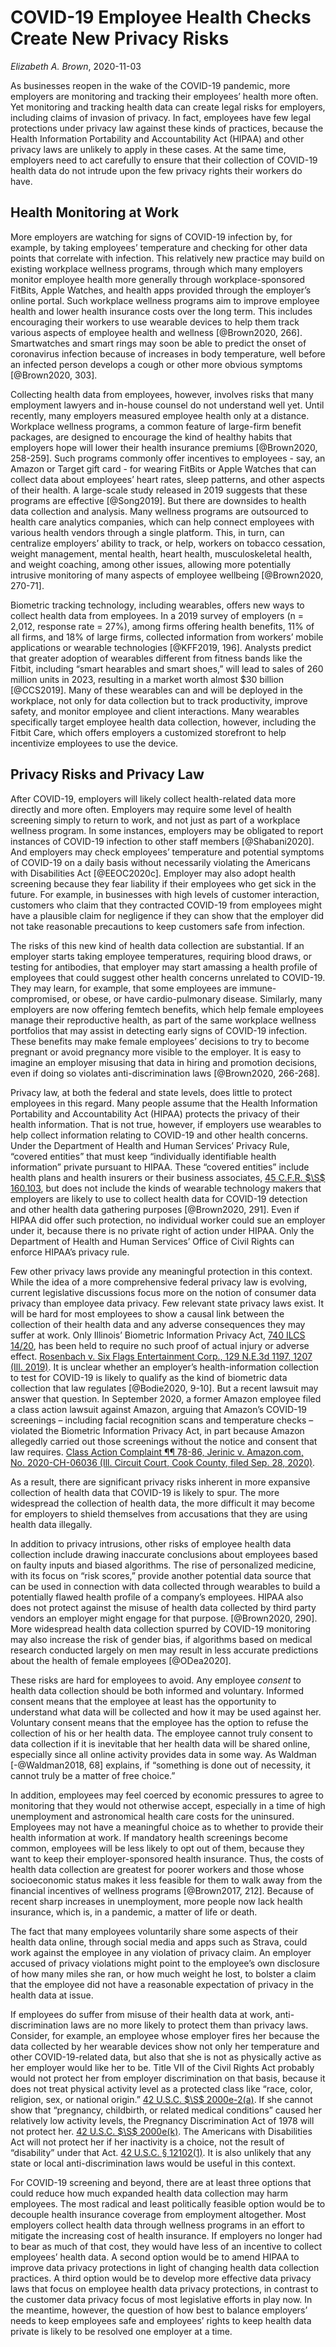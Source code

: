 # COVID-19 Employee Health Checks Create New Privacy Risks {#privacyrisks}

_Elizabeth A. Brown_, 2020-11-03


As businesses reopen in the wake of the COVID-19 pandemic, more employers are monitoring and tracking their employees' health more often. Yet monitoring and tracking health data can create legal risks for employers, including claims of invasion of privacy. In fact, employees have few legal protections under privacy law against these kinds of practices, because the Health Information Portability and Accountability Act (HIPAA) and other privacy laws are unlikely to apply in these cases. At the same time, employers need to act carefully to ensure that their collection of COVID-19 health data do not intrude upon the few privacy rights their workers do have.

## Health Monitoring at Work 

More employers are watching for signs of COVID-19 infection by, for example, by taking employees' temperature and checking for other data points that correlate with infection. This relatively new practice may build on existing workplace wellness programs, through which many employers monitor employee health more generally through workplace-sponsored FitBits, Apple Watches, and health apps provided through the employer's online portal. Such workplace wellness programs aim to improve employee health and lower health insurance costs over the long term. This includes encouraging their workers  to use wearable devices to help them track various aspects of employee health and wellness [@Brown2020, 266]. Smartwatches and smart rings may soon be able to predict the onset of coronavirus infection because of increases in body temperature, well before an infected person develops a cough or other more obvious symptoms [@Brown2020, 303]. 

Collecting health data from employees, however, involves risks that many employment lawyers and in-house counsel do not understand well yet. Until recently, many employers measured employee health only at a distance. Workplace wellness programs, a common feature of large-firm benefit packages, are designed to encourage the kind of healthy habits that employers hope will lower their health insurance premiums [@Brown2020, 258-259].  Such programs commonly offer incentives to employees - say, an Amazon or Target gift card - for wearing FitBits or Apple Watches that can collect data about employees' heart rates, sleep patterns, and other aspects of their health.  A large-scale study released in 2019 suggests that these programs are effective [@Song2019]. But there are downsides to health data collection and analysis. Many wellness programs are outsourced to health care analytics companies,  which can help connect employees with various health vendors through a single platform. This, in turn, can centralize employers' ability to track, or help, workers on tobacco cessation, weight management, mental health, heart health, musculoskeletal health, and weight coaching, among other issues, allowing more potentially intrusive monitoring of many aspects of employee wellbeing [@Brown2020, 270-71]. 

Biometric tracking technology, including wearables, offers new ways to collect health data from employees. In a 2019 survey of employers (n = 2,012, response rate = 27%), among firms offering health benefits, 11% of all firms, and 18% of large firms, collected information from workers' mobile applications or wearable technologies [@KFF2019, 196]. Analysts predict that greater adoption of wearables different from fitness bands like the Fitbit, including "smart hearables and smart shoes," will lead to sales of 260 million units in 2023, resulting in a market worth almost $30 billion [@CCS2019]. Many of these wearables can and will be deployed in the workplace, not only for data collection but to track productivity, improve safety, and monitor employee and client interactions. Many wearables specifically target employee health data collection, however, including the Fitbit Care, which offers employers a customized storefront to help incentivize employees to use the device.

## Privacy Risks and Privacy Law 

After COVID-19, employers will likely collect health-related data more directly and more often. Employers may require some level of health screening simply to return to work, and not just as part of a workplace wellness program. In some instances, employers may be obligated to report instances of COVID-19 infection to other staff members [@Shabani2020].  And employers may check employees' temperature and potential symptoms of COVID-19 on a daily basis without necessarily violating the Americans with Disabilities Act [@EEOC2020c].  Employer may also adopt health screening because they fear liability if their employees who get sick in the future. For example, in businesses with high levels of customer interaction, customers who claim that they contracted COVID-19 from employees might have a plausible claim for negligence if they can show that the employer did not take reasonable precautions to keep customers safe from infection. 

The risks of this new kind of health data collection are substantial. If an employer starts taking employee temperatures, requiring blood draws, or testing for antibodies, that employer may start amassing a health profile of employees that could suggest other health concerns unrelated to COVID-19. They may learn, for example, that some employees are immune-compromised, or obese, or have cardio-pulmonary disease. Similarly, many employers are now offering femtech benefits, which help female employees manage their reproductive health, as part of the same workplace wellness portfolios that may assist in detecting early signs of COVID-19 infection. These benefits may make female employees' decisions to try to become pregnant or avoid pregnancy more visible to the employer. It is easy to imagine an employer misusing that data in hiring and promotion decisions, even if doing so violates anti-discrimination laws [@Brown2020, 266-268]. 

Privacy law, at both the federal and state levels, does little to protect employees in this regard. Many people assume that the Health Information Portability and Accountability Act (HIPAA) protects the privacy of their health information. That is not true, however, if employers use wearables to help collect information relating to COVID-19 and other health concerns. Under the Department of Health and Human Services' Privacy Rule, "covered entities" that must keep "individually identifiable health information" private pursuant to HIPAA.  These "covered entities" include health plans and health insurers or their business associates, [45 C.F.R. $\S$ 160.103]( https://www.ecfr.gov/cgi-bin/text-idx?SID=e38b5da2094411aa764c6439a323c377&mc=true&node=se45.2.160_1103&rgn=div8), but does not include the kinds of wearable technology makers that employers are likely to use to collect health data for COVID-19 detection and other health data gathering purposes [@Brown2020, 291]. Even if HIPAA did offer such protection, no individual worker could sue an employer under it, because there is no private right of action under HIPAA. Only the  Department of Health and Human Services' Office of Civil Rights can enforce HIPAA's privacy rule.  

Few other privacy laws provide any meaningful protection in this context. While the idea of a more comprehensive federal privacy law is evolving, current legislative discussions focus more on the notion of consumer data privacy than employee data privacy. Few relevant state privacy laws exist. It will be hard for most employees to show a causal link between the collection of their health data and any adverse consequences they may suffer at work. Only Illinois' Biometric Information Privacy Act, [740 ILCS 14/20](https://www.ilga.gov/legislation/ilcs/ilcs3.asp?ActID=3004&ChapterID=57), has been held to require no such proof of actual injury or adverse effect. [Rosenbach v. Six Flags Entertainment Corp., 129 N.E.3d 1197, 1207 (Ill. 2019)](https://www.leagle.com/decision/inilco20190125236). It is unclear whether an employer's health-information collection to test for COVID-19 is likely to qualify as the kind of biometric data collection that law regulates [@Bodie2020, 9-10]. But a recent lawsuit may answer that question. In September 2020, a former Amazon employee filed a class action lawsuit against Amazon, arguing that Amazon's COVID-19 screenings -- including facial recognition scans and temperature checks --  violated the Biometric Information Privacy Act, in part because Amazon allegedly carried out those screenings without the notice and consent that law requires. [Class Action Complaint &para;&para; 78-86, Jerinic v. Amazon.com, No. 2020-CH-06036 (Ill. Circuit Court, Cook County, filed Sep. 28, 2020)](https://www.classaction.org/media/jerinic-v-amazon-com-inc-et-al.pdf).

As a result, there are significant privacy risks inherent in more expansive collection of health data that COVID-19 is likely to spur. The more widespread the collection of health data, the more difficult it may become for employers to shield themselves from accusations that they are using health data illegally. 

In addition to privacy intrusions, other risks of employee health data collection include drawing inaccurate conclusions about employees based on faulty inputs and biased algorithms. The rise of personalized medicine, with its focus on "risk scores," provide another potential data source that can be used in connection with data collected through wearables to build a potentially flawed health profile of a company's employees. HIPAA also does not protect against the misuse of health data collected by third party vendors an employer might engage for that purpose. [@Brown2020, 290].  More widespread health data collection spurred by COVID-19 monitoring may also increase the risk of gender bias, if algorithms based on medical research conducted largely on men may result in less accurate predictions about the health of female employees [@ODea2020].

These risks are hard for employees to avoid. Any employee _consent_ to health data collection should be both informed and voluntary. Informed consent means that the employee at least has the opportunity to understand what data will be collected and how it may be used against her. Voluntary consent means that the employee has the option to refuse the collection of his or her health data. The employee cannot truly consent to data collection if it is inevitable that her  health data will be shared online, especially since all online activity provides data in some way. As Waldman [-@Waldman2018, 68] explains, if "something is done out of necessity, it cannot truly be a matter of free choice." 

In addition, employees may feel coerced by economic pressures to agree to monitoring that they would not otherwise accept, especially in a time of high unemployment and astronomical health care costs for the uninsured. Employees may not have a meaningful choice as to whether to provide their health information at work. If mandatory health screenings become common, employees will be less likely to opt out of them, because they want to keep their employer-sponsored health insurance. Thus, the costs of health data collection are greatest for poorer workers and those whose socioeconomic status makes it less feasible for them to walk away from the financial incentives of wellness programs [@Brown2017, 212]. Because of recent sharp increases in unemployment, more people now lack health insurance, which is, in a pandemic, a matter of life or death.

The fact that many employees voluntarily share some aspects of their health data online, through social media and apps such as Strava, could work against the employee in any violation of privacy claim. An employer accused of privacy violations might point to the employee's own disclosure of how many miles she ran, or how much weight he lost, to bolster a claim that the employee did not have a reasonable expectation of privacy in the health data at issue. 

If employees do suffer from misuse of their health data at work, anti-discrimination laws are no more likely to protect them than privacy laws. Consider, for example, an employee whose employer fires her because the data collected by her wearable devices show not only her temperature and other COVID-19-related data, but also that she is not as physically active as her employer would like her to be. Title VII of the Civil Rights Act probably would not protect her from employer discrimination on that basis, because it does not treat physical activity level as a protected class like "race, color, religion, sex, or national origin." [42 U.S.C. $\S$ 2000e-2(a)](https://www.govinfo.gov/content/pkg/USCODE-2018-title42/html/USCODE-2018-title42-chap21-subchapVI-sec2000e-2.htm). If she cannot show that "pregnancy, childbirth, or related medical conditions" caused her relatively low activity levels, the Pregnancy Discrimination Act of 1978 will not protect her. [42 U.S.C. $\S$  2000e(k)](https://www.govinfo.gov/content/pkg/USCODE-2018-title42/html/USCODE-2018-title42-chap21-subchapVI-sec2000e.htm). The Americans with Disabilities Act will not protect her if her inactivity is a choice, not the result of "disability" under that Act. [42 U.S.C. § 12102(1)](https://www.govinfo.gov/content/pkg/USCODE-2018-title42/html/USCODE-2018-title42-chap126-sec12102.htm). It is also unlikely that any state or local anti-discrimination laws would be useful in this context.

For COVID-19 screening and beyond, there are at least three options that could reduce how much expanded health data collection may harm employees. The most radical and least politically feasible option would be to decouple health insurance coverage from employment altogether. Most employers collect health data through wellness programs in an effort to mitigate the increasing cost of health insurance. If employers no longer had to bear as much of that cost, they would have less of an incentive to collect employees' health data. A second option would be to amend HIPAA to improve data privacy protections in light of changing health data collection practices. A third option would be to develop more effective data privacy laws that focus on employee health data privacy protections, in contrast to the customer data privacy focus of most legislative efforts in play now.  In the meantime, however, the question of how best to balance employers' needs to keep employees safe and employees' rights to keep health data private is likely to be resolved one employer at a time.

